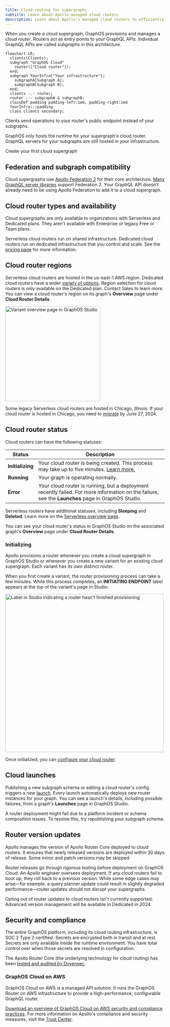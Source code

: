 ```yaml
---
title: Cloud routing for supergraphs
subtitle: Learn about Apollo-managed cloud routers
description: Learn about Apollo's managed cloud routers to efficiently route requests to your GraphQL APIs, ensuring optimal performance and scalability.
---
```


When you create a cloud supergraph, GraphOS provisions and manages a _cloud router_. Routers act as entry points to your GraphQL APIs. Individual GraphQL APIs are called _subgraphs_ in this architecture.

```mermaid
flowchart LR;
  clients(Clients);
  subgraph "GraphOS Cloud"
    router(["Cloud router"]);
  end;
  subgraph YourInfra["Your infrastructure"];
    subgraphA[Subgraph A];
    subgraphB[Subgraph B];
  end;
  clients -.- router;
  router --- subgraphA & subgraphB;
  classDef padding padding-left:1em, padding-right:1em
  YourInfra:::padding
  class clients secondary;
```

Clients send operations to your router's public endpoint instead of your subgraphs.

GraphOS only hosts the runtime for your supergraph's cloud router. GraphQL servers for your subgraphs are still hosted in your infrastructure.

<p>
  <ButtonLink
    href="/graphos/quickstart/cloud/"
    style={{
      marginRight: '10px'
    }}
  >
    Create your first cloud supergraph
  </ButtonLink>
</p>

## Federation and subgraph compatibility

Cloud supergraphs use [Apollo Federation 2](/federation/) for their core architecture. [Many GraphQL server libraries](/federation/building-supergraphs/supported-subgraphs/) support Federation 2. Your GraphQL API doesn't already need to be using Apollo Federation to add it to a cloud supergraph.

## Cloud router types and availability

Cloud supergraphs are only available to organizations with Serverless and Dedicated plans.
They aren't available with Enterprise or legacy Free or Team plans.

Serverless cloud routers run on shared infrastructure. Dedicated cloud routers run on dedicated infrastructure that you control and scale.
See the [pricing page](https://www.apollographql.com/pricing/) for more information.

## Cloud router regions

Serverless cloud routers are hosted in the us-east-1 AWS region. Dedicated cloud routers have a wider [variety of options](./dedicated#runs-on-aws). Region selection for cloud routers is only available on the Dedicated plan. <TrackableLink href="https://www.apollographql.com/contact-sales?type=dedicated&referrer=docs" eventName="content_contact_cloud">Contact Sales</TrackableLink> to learn more.
You can view a cloud router's region on its graph's **Overview** page under **Cloud Router Details**.

<img
  className="screenshot"
  alt="Variant overview page in GraphOS Studio"
  src="../img/cloud-routing/cloud-router-details.jpg"
  width="300"
/>

<Caution>

Some legacy Serverless cloud routers are hosted in Chicago, Illinois.
If your cloud router is hosted in Chicago, you need to [migrate](./serverless/aws-migration/) by June 27, 2024.

</Caution>

## Cloud router status

Cloud routers can have the following statuses:

| Status           | Description                                                                                                                                       |
| ---------------- | ------------------------------------------------------------------------------------------------------------------------------------------------- |
| **Initializing** | Your cloud router is being created. This process may take up to five minutes. [Learn more.](#initializing)                                        |
| **Running**      | Your graph is operating normally.                                                                                                                 |
| **Error**        | Your cloud router is running, but a deployment recently failed. For more information on the failure, see the **Launches** page in GraphOS Studio. |

<Note>

Serverless routers have additional statuses, including **Sleeping** and **Deleted**. Learn more on the [Serverless overview page](./serverless/#serverless-router-status).

</Note>

You can see your cloud router's status in GraphOS Studio on the associated graph's **Overview** page under **Cloud Router Details**.

### Initializing

Apollo provisions a router whenever you create a cloud supergraph in GraphOS Studio or whenever you create a new variant for an existing cloud supergraph. Each variant has its own distinct router.

When you first create a variant, the router provisioning process can take a few minutes. While this process completes, an **INITIATING ENDPOINT** label appears at the top of the variant's page in Studio:

<img
  className="screenshot"
  alt="Label in Studio indicating a router hasn't finished provisioning"
  src="../img/initiating-endpoint.jpg"
  width="500"
/>

Once initialized, you can [configure your cloud router](./configuration).

## Cloud launches

Publishing a new subgraph schema or editing a cloud router's config triggers a new [launch](/graphos/delivery/launches/). Every launch automatically deploys new router instances for your graph. You can see a launch's details, including possible failures, from a graph's **Launches** page in GraphOS Studio.

<Note>

A router deployment might fail due to a platform incident or schema composition issues. To resolve this, try republishing your subgraph schema.

</Note>

## Router version updates

Apollo manages the version of Apollo Router Core deployed to cloud routers. It ensures that newly released versions are deployed within 30 days of release. Some minor and patch versions may be skipped.

Router releases go through rigorous testing before deployment on GraphOS Cloud. An Apollo engineer oversees deployment. If any cloud routers fail to boot up, they roll back to a previous version. While some edge cases may arise—for example, a query planner update could result in slightly degraded performance—router updates should not disrupt your supergraphs.

<Note>

Opting out of router updates to cloud routers isn't currently supported. Advanced version management will be available in Dedicated in 2024.

</Note>

## Security and compliance

The entire GraphOS platform, including its cloud routing infrastructure, is SOC 2 Type 2 certified.
Secrets are encrypted both in transit and at rest.
Secrets are only available inside the runtime environment. You have total control over when those secrets are resolved in configuration.

The Apollo Router Core (the underlying technology for cloud routing) has been [tested and audited by Doyensec](https://doyensec.com/resources/Doyensec_Apollo_Report_Q22022_v4_AfterRetest.pdf).

### GraphOS Cloud on AWS

GraphOS Cloud on AWS is a managed API solution. It runs the GraphOS Router on AWS infrastructure to provide a high-performance, configurable GraphQL router.

[Download an overview of GraphOS Cloud on AWS security and compliance practices](https://www.apollographql.com/trust/request-security-report).
For more information on Apollo's compliance and security measures, visit the [Trust Center](https://www.apollographql.com/trust/compliance-and-security).
